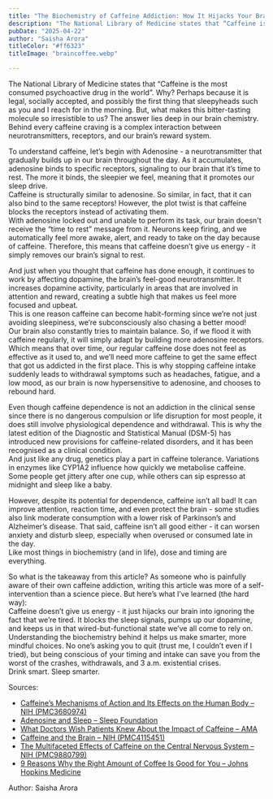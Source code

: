 ```yaml
---
title: "The Biochemistry of Caffeine Addiction: How It Hijacks Your Brain Chemistry"
description: "The National Library of Medicine states that “Caffeine is the most consumed psychoactive drug in the world”. Why? Perhaps because it is legal, socially accepted, and possibly the first thing that sleepyheads such as you and I reach for in the morning. But, what makes this bitter-tasting molecule so irresistible to us? The answer lies deep in our brain chemistry. Behind every caffeine craving is a complex interaction between neurotransmitters, receptors, and our brain’s reward system."
pubDate: "2025-04-22"
author: "Saisha Arora"
titleColor: "#ff6323"
titleImage: "braincoffee.webp"

---
```

<div class="w-3/4 m-auto mt-12">
The National Library of Medicine states that “Caffeine is the most consumed psychoactive drug in the world”. Why? Perhaps because it is legal, socially accepted, and possibly the first thing that sleepyheads such as you and I reach for in the morning.   
But, what makes this bitter-tasting molecule so irresistible to us? The answer lies deep in our brain chemistry. Behind every caffeine craving is a complex interaction between neurotransmitters, receptors, and our brain’s reward system. 

To understand caffeine, let’s begin with Adenosine \- a neurotransmitter that gradually builds up in our brain throughout the day. As it accumulates, adenosine binds to specific receptors, signaling to our brain that it’s time to rest. The more it binds, the sleepier we feel, meaning that it promotes our sleep drive.   
Caffeine is structurally similar to adenosine. So similar, in fact, that it can also bind to the same receptors\! However, the plot twist is that caffeine blocks the receptors instead of activating them.   
With adenosine locked out and unable to perform its task, our brain doesn't receive the “time to rest” message from it. Neurons keep firing, and we automatically feel more awake, alert, and ready to take on the day because of caffeine. Therefore, this means that caffeine doesn’t give us energy \- it simply removes our brain’s signal to rest.

And just when you thought that caffeine has done enough, it continues to work by affecting dopamine, the brain’s feel-good neurotransmitter. It increases dopamine activity, particularly in areas that are involved in attention and reward, creating a subtle high that makes us feel more focused and upbeat.   
This is one reason caffeine can become habit-forming since we’re not just avoiding sleepiness, we’re subconsciously also chasing a better mood\!  
Our brain also constantly tries to maintain balance. So, if we flood it with caffeine regularly, it will simply adapt by building more adenosine receptors. Which means that over time, our regular caffeine dose does not feel as effective as it used to, and we’ll need more caffeine to get the same effect that got us addicted in the first place. This is why stopping caffeine intake suddenly leads to withdrawal symptoms such as headaches, fatigue, and a low mood, as our brain is now hypersensitive to adenosine, and chooses to rebound hard.

Even though caffeine dependence is not an addiction in the clinical sense since there is no dangerous compulsion or life disruption for most people, it does still involve physiological dependence and withdrawal. This is why the latest edition of the Diagnostic and Statistical Manual (DSM-5) has introduced new provisions for caffeine-related disorders, and it has been recognised as a clinical condition.   
And just like any drug, genetics play a part in caffeine tolerance. Variations in enzymes like CYP1A2 influence how quickly we metabolise caffeine. Some people get jittery after one cup, while others can sip espresso at midnight and sleep like a baby. 

However, despite its potential for dependence, caffeine isn’t all bad\! It can improve attention, reaction time, and even protect the brain \- some studies also link moderate consumption with a lower risk of Parkinson’s and Alzheimer’s disease. That said, caffeine isn’t all good either \- it can worsen anxiety and disturb sleep, especially when overused or consumed late in the day.  
Like most things in biochemistry (and in life), dose and timing are everything.

So what is the takeaway from this article? As someone who is painfully aware of their own caffeine addiction, writing this article was more of a self-intervention than a science piece. But here’s what I’ve learned (the hard way):  
Caffeine doesn’t give us energy \- it just hijacks our brain into ignoring the fact that we’re tired. It blocks the sleep signals, pumps up our dopamine, and keeps us in that wired-but-functional state we’ve all come to rely on. Understanding the biochemistry behind it helps us make smarter, more mindful choices. No one’s asking you to quit (trust me, I couldn’t even if I tried), but being conscious of your timing and intake can save you from the worst of the crashes, withdrawals, and 3 a.m. existential crises.  
Drink smart. Sleep smarter.

Sources:   

- [Caffeine’s Mechanisms of Action and Its Effects on the Human Body – NIH (PMC3680974)](https://pmc.ncbi.nlm.nih.gov/articles/PMC3680974/)  
- [Adenosine and Sleep – Sleep Foundation](https://www.sleepfoundation.org/how-sleep-works/adenosine-and-sleep)  
- [What Doctors Wish Patients Knew About the Impact of Caffeine – AMA](https://www.ama-assn.org/delivering-care/public-health/what-doctors-wish-patients-knew-about-impact-caffeine)  
- [Caffeine and the Brain – NIH (PMC4115451)](https://pmc.ncbi.nlm.nih.gov/articles/PMC4115451/)  
- [The Multifaceted Effects of Caffeine on the Central Nervous System – NIH (PMC9880799)](https://pmc.ncbi.nlm.nih.gov/articles/PMC9880799/)  
- [9 Reasons Why the Right Amount of Coffee Is Good for You – Johns Hopkins Medicine](https://www.hopkinsmedicine.org/health/wellness-and-prevention/9-reasons-why-the-right-amount-of-coffee-is-good-for-you)


Author: Saisha Arora
</div>